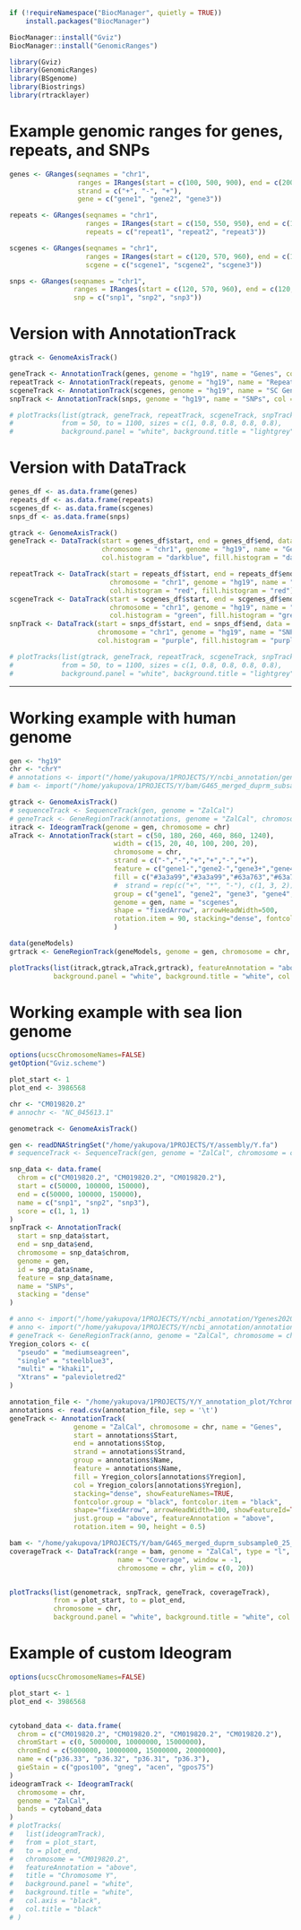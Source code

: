 ```r
if (!requireNamespace("BiocManager", quietly = TRUE))
    install.packages("BiocManager")

BiocManager::install("Gviz")
BiocManager::install("GenomicRanges")
```
```r
library(Gviz)
library(GenomicRanges)
library(BSgenome)
library(Biostrings)
library(rtracklayer)
```



# Example genomic ranges for genes, repeats, and SNPs
```r
genes <- GRanges(seqnames = "chr1",
                 ranges = IRanges(start = c(100, 500, 900), end = c(200, 600, 1000)),
                 strand = c("+", "-", "+"),
                 gene = c("gene1", "gene2", "gene3"))

repeats <- GRanges(seqnames = "chr1",
                   ranges = IRanges(start = c(150, 550, 950), end = c(180, 580, 980)),
                   repeats = c("repeat1", "repeat2", "repeat3"))

scgenes <- GRanges(seqnames = "chr1",
                   ranges = IRanges(start = c(120, 570, 960), end = c(130, 580, 970)),
                   scgene = c("scgene1", "scgene2", "scgene3"))

snps <- GRanges(seqnames = "chr1",
                ranges = IRanges(start = c(120, 570, 960), end = c(120, 570, 960)),
                snp = c("snp1", "snp2", "snp3"))
```



# Version with AnnotationTrack
```r
gtrack <- GenomeAxisTrack()

geneTrack <- AnnotationTrack(genes, genome = "hg19", name = "Genes", col = "darkblue", fill = "darkblue")
repeatTrack <- AnnotationTrack(repeats, genome = "hg19", name = "Repeats", col = "red", fill = "red")
scgeneTrack <- AnnotationTrack(scgenes, genome = "hg19", name = "SC Genes", col = "green", fill = "green")
snpTrack <- AnnotationTrack(snps, genome = "hg19", name = "SNPs", col = "purple", fill = "purple", shape = "box")

# plotTracks(list(gtrack, geneTrack, repeatTrack, scgeneTrack, snpTrack), 
#            from = 50, to = 1100, sizes = c(1, 0.8, 0.8, 0.8, 0.8),
#            background.panel = "white", background.title = "lightgrey", col.axis = "black", col.title = "black")

```

# Version with DataTrack
```r
genes_df <- as.data.frame(genes)
repeats_df <- as.data.frame(repeats)
scgenes_df <- as.data.frame(scgenes)
snps_df <- as.data.frame(snps)

gtrack <- GenomeAxisTrack()
geneTrack <- DataTrack(start = genes_df$start, end = genes_df$end, data = rep(1, nrow(genes_df)),
                       chromosome = "chr1", genome = "hg19", name = "Genes", type = "hist", 
                       col.histogram = "darkblue", fill.histogram = "darkblue")

repeatTrack <- DataTrack(start = repeats_df$start, end = repeats_df$end, data = rep(1, nrow(repeats_df)),
                         chromosome = "chr1", genome = "hg19", name = "Repeats", type = "hist", 
                         col.histogram = "red", fill.histogram = "red")
scgeneTrack <- DataTrack(start = scgenes_df$start, end = scgenes_df$end, data = rep(1, nrow(scgenes_df)),
                         chromosome = "chr1", genome = "hg19", name = "SC Genes", type = "hist", 
                         col.histogram = "green", fill.histogram = "green")
snpTrack <- DataTrack(start = snps_df$start, end = snps_df$end, data = rep(1, nrow(snps_df)),
                      chromosome = "chr1", genome = "hg19", name = "SNPs", type = "hist", 
                      col.histogram = "purple", fill.histogram = "purple")

# plotTracks(list(gtrack, geneTrack, repeatTrack, scgeneTrack, snpTrack), 
#            from = 50, to = 1100, sizes = c(1, 0.8, 0.8, 0.8, 0.8), 
#            background.panel = "white", background.title = "lightgrey", col.axis = "black", col.title = "black")
```
---
# Working example with human genome
```r
gen <- "hg19"
chr <- "chrY"
# annotations <- import("/home/yakupova/1PROJECTS/Y/ncbi_annotation/genomic.gff")
# bam <- import("/home/yakupova/1PROJECTS/Y/bam/G465_merged_duprm_subsample0_25_realigned.Y.bam")

gtrack <- GenomeAxisTrack()
# sequenceTrack <- SequenceTrack(gen, genome = "ZalCal")
# geneTrack <- GeneRegionTrack(annotations, genome = "ZalCal", chromosome = chr, name = "Genes")
itrack <- IdeogramTrack(genome = gen, chromosome = chr)
aTrack <- AnnotationTrack(start = c(50, 180, 260, 460, 860, 1240),
                          width = c(15, 20, 40, 100, 200, 20),
                          chromosome = chr,
                          strand = c("-","-","+","+","-","+"),
                          feature = c("gene1-","gene2-","gene3+","gene4+","gene5-","gene6+"),
                          fill = c("#3a3a99","#3a3a99","#63a763","#63a763","#3a3a99","#bfc237"),
                          #  strand = rep(c("+", "*", "-"), c(1, 3, 2)),
                          group = c("gene1", "gene2", "gene3", "gene4", "gene5", "gene6"),
                          genome = gen, name = "scgenes",
                          shape = "fixedArrow", arrowHeadWidth=500,
                          rotation.item = 90, stacking="dense", fontcolor.item = "black", featureAnnotation="above"
                          )

data(geneModels)
grtrack <- GeneRegionTrack(geneModels, genome = gen, chromosome = chr, name = "Gene Model")

plotTracks(list(itrack,gtrack,aTrack,grtrack), featureAnnotation = "above",  title="Chromosome Y",
           background.panel = "white", background.title = "white", col.axis = "black", col.title = "black")
```
# Working example with sea lion genome
```r
options(ucscChromosomeNames=FALSE)
getOption("Gviz.scheme")

plot_start <- 1
plot_end <- 3986568 

chr <- "CM019820.2"
# annochr <- "NC_045613.1"

genometrack <- GenomeAxisTrack()

gen <- readDNAStringSet("/home/yakupova/1PROJECTS/Y/assembly/Y.fa")
# sequenceTrack <- SequenceTrack(gen, genome = "ZalCal", chromosome = chr, name = "Sequence")

snp_data <- data.frame(
  chrom = c("CM019820.2", "CM019820.2", "CM019820.2"),
  start = c(50000, 100000, 150000),
  end = c(50000, 100000, 150000),
  name = c("snp1", "snp2", "snp3"),
  score = c(1, 1, 1)
)
snpTrack <- AnnotationTrack(
  start = snp_data$start,
  end = snp_data$end,
  chromosome = snp_data$chrom,
  genome = gen,
  id = snp_data$name,
  feature = snp_data$name,
  name = "SNPs",
  stacking = "dense"
)

# anno <- import("/home/yakupova/1PROJECTS/Y/ncbi_annotation/Ygenes2020-08.gff3")
# anno <- import("/home/yakupova/1PROJECTS/Y/ncbi_annotation/annotation_CM019821.2.gff3")
# geneTrack <- GeneRegionTrack(anno, genome = "ZalCal", chromosome = chr, name = "Genes")
Yregion_colors <- c(
  "pseudo" = "mediumseagreen",
  "single" = "steelblue3",
  "multi" = "khaki1",
  "Xtrans" = "palevioletred2"
)

annotation_file <- "/home/yakupova/1PROJECTS/Y/Y_annotation_plot/Ychromsome_annotation_Rin.csv"
annotations <- read.csv(annotation_file, sep = '\t')
geneTrack <- AnnotationTrack(
                genome = "ZalCal", chromosome = chr, name = "Genes",
                start = annotations$Start,
                end = annotations$Stop,
                strand = annotations$Strand,
                group = annotations$Name,
                feature = annotations$Name,
                fill = Yregion_colors[annotations$Yregion],
                col = Yregion_colors[annotations$Yregion],
                stacking="dense", showFeatureNames=TRUE,
                fontcolor.group = "black", fontcolor.item = "black",
                shape="fixedArrow", arrowHeadWidth=100, showFeatureId=TRUE,
                just.group = "above", featureAnnotation = "above",
                rotation.item = 90, height = 0.5)

bam <- "/home/yakupova/1PROJECTS/Y/bam/G465_merged_duprm_subsample0_25_realigned.Y.bam"
coverageTrack <- DataTrack(range = bam, genome = "ZalCal", type = "l",
                           name = "Coverage", window = -1,
                           chromosome = chr, ylim = c(0, 20))


plotTracks(list(genometrack, snpTrack, geneTrack, coverageTrack),
           from = plot_start, to = plot_end,
           chromosome = chr,
           background.panel = "white", background.title = "white", col.axis = "black", col.title = "black")
```

# Example of custom Ideogram
```r
options(ucscChromosomeNames=FALSE)

plot_start <- 1
plot_end <- 3986568


cytoband_data <- data.frame(
  chrom = c("CM019820.2", "CM019820.2", "CM019820.2", "CM019820.2"),
  chromStart = c(0, 5000000, 10000000, 15000000),
  chromEnd = c(5000000, 10000000, 15000000, 20000000),
  name = c("p36.33", "p36.32", "p36.31", "p36.3"),
  gieStain = c("gpos100", "gneg", "acen", "gpos75")
)
ideogramTrack <- IdeogramTrack(
  chromosome = chr,
  genome = "ZalCal",
  bands = cytoband_data
)
# plotTracks(
#   list(ideogramTrack),
#   from = plot_start,
#   to = plot_end,
#   chromosome = "CM019820.2",
#   featureAnnotation = "above",
#   title = "Chromosome Y",
#   background.panel = "white",
#   background.title = "white",
#   col.axis = "black",
#   col.title = "black"
# )
```